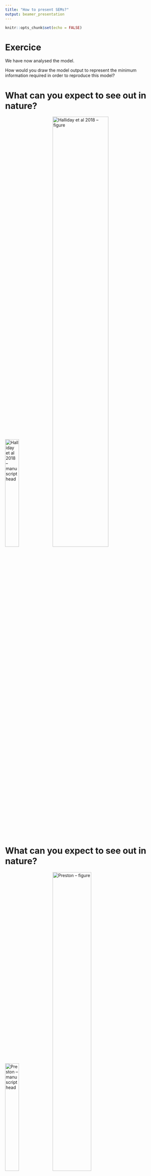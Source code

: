 ```yaml
---
title: "How to present SEMs?"
output: beamer_presentation
---
```


```r
knitr::opts_chunk$set(echo = FALSE)
```

# Exercice

We have now analysed the model. 

How would you draw the model output to represent the minimum information required in order to reproduce this model?

<!-- Alternative wording could be "How would you draw the model output for a manuscript"? That might create more variation which would be kind of fun-->

\begin{center}
Draw your idea
\end{center}


# What can you expect to see out in nature?

![Halliday et al 2018 -- manuscript head](images/Halliday_2018_title.jpg){height=30%}
![Halliday et al 2018 -- figure](images/Halliday_2018_sem.jpg){height=60%}

<!-- We chose this figure because it is a very simple illustration of a latent variable. The purpose of this study was to test whether the latent concept of "learning engagement" could be measured in a lab environment. The authors demonstrated the validity of this construct by testing whether their latent variable predicted three outcomes that learning engagement would be expected to predict controlling for three potential confounding variables -->


# What can you expect to see out in nature?
![Preston -- manuscript head](images/preston_title.jpg){height=30%}
![Preston -- figure](images/Preston_sem.png){height=50%}
<!-- This figure is interesting because it's the key analysis of the paper, but the SEM diagram is only presented in the supplement. -->

# What can you expect to see out in nature?
![Hodapp -- manuscript head](images/Hodapp_title.jpg){height=30%}
![Hodapp -- figure](images/Hodapp_sem.jpg){height=60%}
<!-- This figure does not show a multi-group model. Each treatment was modeled independently. Question: Is it appropriate to compare standardized coefficients between models with different datasets? In other words is the .53 in panel A the same as .53 in panel B? -->

# What can you expect to see out in nature?

![Allen -- manuscript head](images/Allen_title.jpg){height=30%}
![Allen -- figure](images/Allen_sem.jpg){height=60%}

<!-- This is one of the most well cited empirical papers using SEM in ecology. It's interesting how little they show on the actual diagram, but rather show the coefficients for a huge number of responses. Question, which paths do these coefficients map onto?  -->

# What can you expect to see out in nature?
![Duffy -- manuscript head](images/duffy_title.jpg){height=30%}
![Duffy -- figure](images/Duffy_sem.jpg){height=60%}
<!-- lots of exogenous variables, no endogenous. red = negative, black = positive. no non-significant paths? -->

# What can you expect to see out in nature?
![Domeignoz -- manuscript head](images/Domeignoz-Horta_title.jpg){height=30%}
![Domeignoz -- figure](images/Domeignoz-Horta_sem.jpg){height=60%}
<!-- lots of information, including path coefficients, r2, goodness of fit. path width represents p-value, which is unusual. Where are the non-significant paths? Also, notice how low some of the R2 values are -->

# What can you expect to see out in nature?
![Zhang -- manuscript head](images/Zhang_title.jpg){height=30%}
![Zhang -- figure](images/Zhang_sem.jpg){height=60%}
<!-- One really nice thing about the piecewise approach is it allows you to compare explanatory power of your fixed and random effects. What exactly does the composite represent though? -->

# What can you expect to see out in nature?
![Lefcheck -- manuscript head](images/Lefcheck_title.jpg){height=30%}
![Lefcheck -- figure](images/Lefcheck_sem.jpg){height=60%}
<!-- Use of color to highlight important paths. -->

# What can you expect to see out in nature?
![Jones -- manuscript head](images/Jones_title.jpg){height=30%}
![Jones -- figure](images/Jones_sem.jpg){height=60%}
<!-- Lots of information. The gray, solid line is "marginally significant" (0.1 > p > 0.05) -->

# What can you expect to see out in nature?
![Poorter -- manuscript head](images/Poorter_title.jpg){height=30%}
![Poorter -- figure](images/Poorter_sem.jpg){height=60%}
<!-- Use of color. Showing a conceptual model in the same figure as the data-model. Unusual way of showing a composite. -->

# What can you expect to see out in nature?
![Mazancourt -- manuscript head](images/Mazancourt_title.png){height=30%}
![Mazancourt -- figure](images/Mazancourt_sem.jpg){height=60%}
<!-- Unclear from the paper whether this is a multigroup model or four separate models. my intuition says it's four separate models -->

# What can you expect to see out in nature?
![Boeddinghaus -- manuscript head](images/Boeddinghaus_title.jpg){height=30%}
![Boeddinghaus -- figure](images/Boeddinghaus_sem.jpg){height=90%}
<!-- chart junk, hard to read, yet still a very imporant contribution to ecological literature -->

# What can you expect to see out in nature?
![Mazziotta -- manuscript head](images/Mazziotta_title.jpg){height=30%}
![Mazziotta -- figure](images/Mazziotta_sem.jpg){height=60%}
<!-- I love the use of color here, but why does it go from bottom to top? -->

# What can you expect to see out in nature?
![Tabi -- manuscript head](images/Tabi_title.jpg){height=30%}
![Tabi -- figure](images/tabi_sem.jpg){height=60%}
<!-- Very high data-to-information ratio. this is a multi-group model. I like the way they show significance of paths and errors on the path coefficient estimates. They de-emphasize metrics like p-values in doing so. -->

# Discussion
## What makes a good data visualization?

# Theory

*Maybe one slide drawing on theory from people like Edward Tufte*

*Information/ink ratio*

# What is a good SEM drawing


Discussion: 

Starting from what you draw and what you just saw, what is the minimum necessary information to include in an SEM?

What is missing in your drawing?


# Necessary information

There are no rules. Here are our guidelines to help drawing a good/reproducible/interpretable SEM diagram.


1) Represent your variables
1) Represent your coefficients
1) Represent all paths 
1) Report model goodness of fit
1) Report explanatory power for endogenous variables
1) Include important tables


# Necessary information
**1) Represent your variables**

Squares are data

Circles are latent variables

Hexagon (?) for composite variables

*insert illustration*

# Necessary information
**2) Represent your coefficients**

Magnitude, direction, and significance

- Change the path

Color for direction

Dashed vs solid for significance

- Change the size

Write the numbers

*insert illustration*

# Necessary information
**3) Represent all paths **

Represent causal paths included in your model regardless of significance. 
Not necessarily in the same figure.

Represent important correlations

- Exogenous can or can not be included
- Always include correlations among the errors of endogenous variables

# Necessary information
**4) Report model goodness of fit**

- Covariance-based approaches

Chi-squared

SRMR

RMSEA

- Local estimation

D-sep test

# Necessary information
**5) Explanatory power for endogenous variables**

Residual error or R2

# Necessary information
**6) Include important tables**

Coefficient table

Local estimation: basis set?

Mediation analysis?



# Room for artistry 

This will depend on the audience and support:

Is this a paper?

Is this a presentation?

What is the narrative structure?

Key thing here is that one structure might not work in every case.
Not advocating for anything in particular, but note that the same model for a paper might not be the right presentation for an SEM.


# Room for artistry

Interactions,multigroup models, composites, etc.

Color, size, etc.

Organizing variables in space in a way that is useful to your reader rather than distracting:

- Top to bottom, or left to right?
- Mediator relative placement

Composite variable: do we need to show everything?

Breaking up complicated models into several panels or several figures

Moving information to a supplement

# Room for artistry


Meta models, apriori models, etc

- Start with something abstract (metamodel concept)
- shows the core concepts and their relationships, ignoring the data.
- The most abstracted vision of the causal process you are trying to capture



# Room for artistry

Showing the underlying data

Partial plots

Raw correlations:

- Shows linearity assumption, shows distribution of data, etc
- Correlation tables



# Building the plot 

This can be done in R. But it is generally done in external software like powerpoint, illustrator, or Inkscape.

In R, it can be useful to visualise your code and your model output.

Resources for drawing in R: <https://statistics.ohlsen-web.de/sem-path-diagram/>


